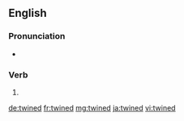 ==English==

===Pronunciation===
* {{rhymes|aɪnd|lang=en}}

===Verb===
{{head|en}}

# {{en-past of|twine}}

[[de:twined]]
[[fr:twined]]
[[mg:twined]]
[[ja:twined]]
[[vi:twined]]